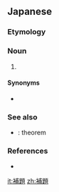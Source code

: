 ==Japanese==
{{ja-kanjitab|ほ|だい|yomi=on}}

===Etymology===
{{rfe|lang=ja}}

===Noun===
{{ja-noun|ほだい}}

# {{lb|ja|mathematics|sort=ほだい}} {{l|en|lemma}}

====Synonyms====
* {{ja-r|補助定理|ほじょ ていり}}

===See also===
* {{ja-r|定理|ていり}}: theorem

===References===
* {{R:Kojien}}

[[it:補題]]
[[zh:補題]]